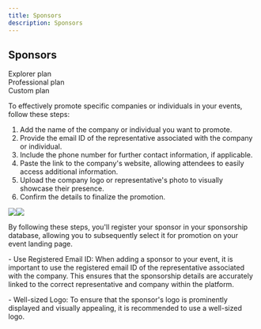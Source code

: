 ```yaml
---
title: Sponsors
description: Sponsors
---
```


## Sponsors

<div class="flex-row">
  <div class="plan">Explorer plan</div>
  <div class="plan">Professional plan</div>
  <div class="plan">Custom plan</div>
</div>

To effectively promote specific companies or individuals in your events, follow these steps:

1. Add the name of the company or individual you want to promote.
2. Provide the email ID of the representative associated with the company or individual.
3. Include the phone number for further contact information, if applicable.
4. Paste the link to the company's website, allowing attendees to easily access additional information.
5. Upload the company logo or representative's photo to visually showcase their presence.
6. Confirm the details to finalize the promotion.

![](</img/Marva images/documentationf.jpg>)![](/img/documentationh.jpg)

By following these steps, you'll register your sponsor in your sponsorship database, allowing you to subsequently select it for promotion on your event landing page.

\- Use Registered Email ID: When adding a sponsor to your event, it is important to use the registered email ID of the representative associated with the company. This ensures that the sponsorship details are accurately linked to
the correct representative and company within the platform.

\- Well-sized Logo: To ensure that the sponsor's logo is prominently displayed and visually appealing, it is
recommended to use a well-sized logo. 
